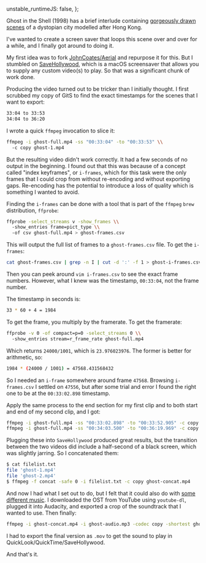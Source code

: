   unstable_runtimeJS: false,
};

<Meta
  title="Creating a Ghost in the Shell screensaver for macOS"
  date="2017-06-25"
  description="Using ffmpeg to create a custom screensaver."
/>

Ghost in the Shell (1998) has a brief interlude containing [gorgeously drawn scenes](https://www.youtube.com/watch?v=gXTnl1FVFBw) of a dystopian city modelled after Hong Kong.

I've wanted to create a screen saver that loops this scene over and over for a while, and I finally got around to doing it.

My first idea was to fork [JohnCoates/Aerial](https://github.com/JohnCoates/Aerial) and repurpose it for this. But I stumbled on [SaveHollywood](http://s.sudre.free.fr/Software/SaveHollywood/about.html), which is a macOS screensaver that allows you to supply any custom video(s) to play. So that was a significant chunk of work done.

Producing the video turned out to be tricker than I initially thought. I first scrubbed my copy of GitS to find the exact timestamps for the scenes that I want to export:

```bash
33:04 to 33:53
34:04 to 36:20
```

I wrote a quick `ffmpeg` invocation to slice it:

```bash
ffmpeg -i ghost-full.mp4 -ss "00:33:04" -to "00:33:53" \\
  -c copy ghost-1.mp4
```

But the resulting video didn't work correctly. It had a few seconds of no output in the beginning. I found out that this was because of a concept called "index keyframes", or `i-frames`, which for this task were the only frames that I could crop from without re-encoding and without exporting gaps. Re-encoding has the potential to introduce a loss of quality which is something I wanted to avoid.

Finding the `i-frames` can be done with a tool that is part of the `ffmpeg` `brew` distribution, `ffprobe`:

```bash
ffprobe -select_streams v -show_frames \\
  -show_entries frame=pict_type \\
  -of csv ghost-full.mp4 > ghost-frames.csv
```

This will output the full list of frames to a `ghost-frames.csv` file. To get the `i-frames`:

```bash
cat ghost-frames.csv | grep -n I | cut -d ':' -f 1 > ghost-i-frames.csv
```

Then you can peek around `vim i-frames.csv` to see the exact frame numbers. However, what I knew was the timestamp, `00:33:04`, not the frame number.

The timestamp in seconds is:

```bash
33 * 60 + 4 = 1984
```

To get the frame, you multiply by the framerate. To get the framerate:

```bash
ffprobe -v 0 -of compact=p=0 -select_streams 0 \\
  -show_entries stream=r_frame_rate ghost-full.mp4
```

Which returns `24000/1001`, which is `23.976023976`. The former is better for arithmetic, so:

```bash
1984 * (24000 / 1001) = 47568.431568432
```

So I needed an `i-frame` somewhere around frame `47568`. Browsing `i-frames.csv` I settled on `47556`, but after some trial and error I found the right one to be at the `00:33:02.898` timestamp.

Apply the same process to the end section for my first clip and to both start and end of my second clip, and I got:

```bash
ffmpeg -i ghost-full.mp4 -ss "00:33:02.898" -to "00:33:52.905" -c copy ghost-1.mp4
ffmpeg -i ghost-full.mp4 -ss "00:34:03.500" -to "00:36:19.969" -c copy ghost-2.mp4
```

Plugging these into `SaveHollywood` produced great results, but the transition between the two videos did include a half-second of a black screen, which was slightly jarring. So I concatenated them:

```bash
$ cat filelist.txt
file 'ghost-1.mp4'
file 'ghost-2.mp4'
$ ffmpeg -f concat -safe 0 -i filelist.txt -c copy ghost-concat.mp4
```

And now I had what I set out to do, but I felt that it could also do with [some different music](https://youtu.be/GvaC6cIrntI?t=10m37s). I downloaded the OST from YouTube using `youtube-dl`, plugged it into Audacity, and exported a crop of the soundtrack that I wanted to use. Then finally:

```bash
ffmpeg -i ghost-concat.mp4 -i ghost-audio.mp3 -codec copy -shortest ghost-saver.mov
```

I had to export the final version as `.mov` to get the sound to play in QuickLook/QuickTime/SaveHollywood.

And that's it.
